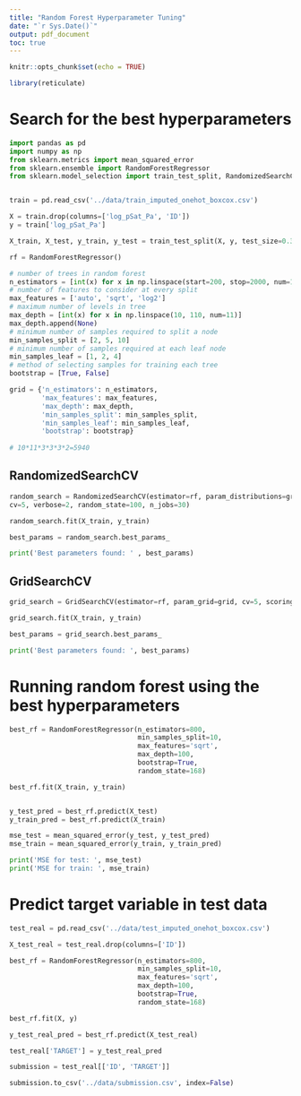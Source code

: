 ```yaml
---
title: "Random Forest Hyperparameter Tuning"
date: "`r Sys.Date()`"
output: pdf_document
toc: true
---
```


```r
knitr::opts_chunk$set(echo = TRUE)

library(reticulate)

```

# Search for the best hyperparameters

```python
import pandas as pd
import numpy as np
from sklearn.metrics import mean_squared_error
from sklearn.ensemble import RandomForestRegressor
from sklearn.model_selection import train_test_split, RandomizedSearchCV


train = pd.read_csv('../data/train_imputed_onehot_boxcox.csv')

X = train.drop(columns=['log_pSat_Pa', 'ID'])
y = train['log_pSat_Pa']

X_train, X_test, y_train, y_test = train_test_split(X, y, test_size=0.3, random_state=100)

rf = RandomForestRegressor()

# number of trees in random forest
n_estimators = [int(x) for x in np.linspace(start=200, stop=2000, num=10)]
# number of features to consider at every split
max_features = ['auto', 'sqrt', 'log2']
# maximum number of levels in tree
max_depth = [int(x) for x in np.linspace(10, 110, num=11)]
max_depth.append(None)
# minimum number of samples required to split a node
min_samples_split = [2, 5, 10]
# minimum number of samples required at each leaf node
min_samples_leaf = [1, 2, 4]
# method of selecting samples for training each tree
bootstrap = [True, False]

grid = {'n_estimators': n_estimators,
        'max_features': max_features,
        'max_depth': max_depth,
        'min_samples_split': min_samples_split,
        'min_samples_leaf': min_samples_leaf,
        'bootstrap': bootstrap}
              
# 10*11*3*3*3*2=5940 

```

## RandomizedSearchCV

```python

random_search = RandomizedSearchCV(estimator=rf, param_distributions=grid, n_iter=100, 
cv=5, verbose=2, random_state=100, n_jobs=30)

random_search.fit(X_train, y_train) 

best_params = random_search.best_params_ 

print('Best parameters found: ' , best_params)

```

## GridSearchCV

```python

grid_search = GridSearchCV(estimator=rf, param_grid=grid, cv=5, scoring=mse_scorer, n_jobs=-1, verbose=2)

grid_search.fit(X_train, y_train)

best_params = grid_search.best_params_ 

print('Best parameters found: ', best_params)

```

# Running random forest using the best hyperparameters

```python

best_rf = RandomForestRegressor(n_estimators=800, 
                                min_samples_split=10, 
                                max_features='sqrt', 
                                max_depth=100,
                                bootstrap=True, 
                                random_state=168)

best_rf.fit(X_train, y_train)


y_test_pred = best_rf.predict(X_test)
y_train_pred = best_rf.predict(X_train)

mse_test = mean_squared_error(y_test, y_test_pred)
mse_train = mean_squared_error(y_train, y_train_pred) 

print('MSE for test: ', mse_test)
print('MSE for train: ', mse_train)

```

# Predict target variable in test data

```python

test_real = pd.read_csv('../data/test_imputed_onehot_boxcox.csv')

X_test_real = test_real.drop(columns=['ID'])

best_rf = RandomForestRegressor(n_estimators=800, 
                                min_samples_split=10, 
                                max_features='sqrt', 
                                max_depth=100,
                                bootstrap=True, 
                                random_state=168)

best_rf.fit(X, y)

y_test_real_pred = best_rf.predict(X_test_real)

test_real['TARGET'] = y_test_real_pred

submission = test_real[['ID', 'TARGET']]

submission.to_csv('../data/submission.csv', index=False)



```
